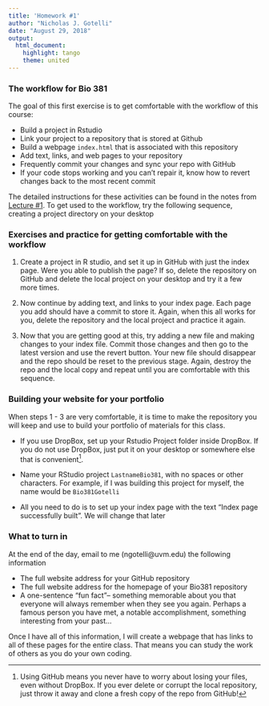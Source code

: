 ```yaml
---
title: 'Homework #1'
author: "Nicholas J. Gotelli"
date: "August 29, 2018"
output: 
  html_document: 
    highlight: tango
    theme: united
---
```



### The workflow for Bio 381

The goal of this first exercise is to get comfortable with the workflow of this course:

* Build a project in Rstudio
* Link your project to a repository that is stored at Github
* Build a webpage `index.html` that is associated with this repository
* Add text, links, and web pages to your repository
* Frequently commit your changes and sync your repo with GitHub
* If your code stops working and you can't repair it, know how to revert changes back to the most recent commit

The detailed instructions for these activities can be found in the notes from [Lecture #1](https://gotellilab.github.io/Bio381/Lectures/Lecture01.html). To get used to the workflow, try the following sequence, creating a project directory on your desktop 

### Exercises and practice for getting comfortable with the workflow
1. Create a project in R studio, and set it up in GitHub with just the index page. Were you able to publish the page? If so, delete the repository on GitHub and delete the local project on your desktop and try it a few more times.

2. Now continue by adding text, and links to your index page. Each page you add should have a commit to store it. Again, when this all works for you, delete the repository and the local project and practice it again.

3. Now that you are getting good at this, try adding a new file and making changes to your index file. Commit those changes and then go to the latest version and use the revert button. Your new file should disappear and the repo should be reset to the previous stage. Again, destroy the repo and the local copy and repeat until you are comfortable with this sequence.

### Building your website for your portfolio

When steps 1 - 3 are very comfortable, it is time to make the repository you will keep and use to build your portfolio of materials for this class. 

* If you use DropBox, set up your Rstudio Project folder inside DropBox. If you do not use DropBox, just put it on your desktop or somewhere else that is convenient^[Using GitHub means you never have to worry about losing your files, even without DropBox. If you ever delete or corrupt the local repository, just throw it away and clone a fresh copy of the repo from GitHub!].

* Name your RStudio project `LastnameBio381`, with no spaces or other characters. For example, if I was building this project for myself, the name would be `Bio381Gotelli`
* All you need to do is to set up your index page with the text "Index page successfully built". We will change that later

### What to turn in
 At the end of the day, email to me (ngotelli@uvm.edu) the following information 
 
* The full website address for your GitHub repository
* The full website address for the homepage of your Bio381 repository
* A one-sentence "fun fact"-- something memorable about you that everyone will always remember when they see you again. Perhaps a famous person you have met, a notable accomplishment, something interesting from your past...
    
Once I have all of this information, I will create a webpage that has links to all of these pages for the entire class. That means you can study the work of others as you do your own coding.    
